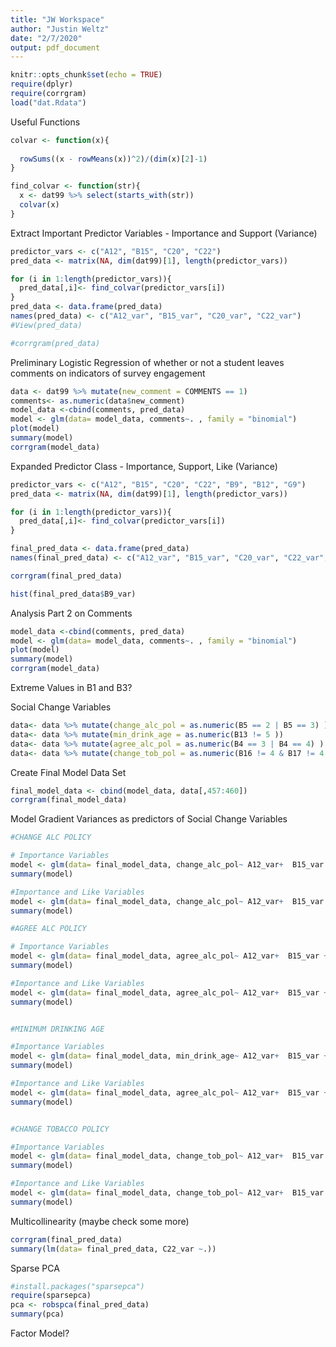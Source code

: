 ```yaml
---
title: "JW Workspace"
author: "Justin Weltz"
date: "2/7/2020"
output: pdf_document
---
```


```r
knitr::opts_chunk$set(echo = TRUE)
require(dplyr)
require(corrgram)
load("dat.Rdata")
```

Useful Functions
```r
colvar <- function(x){
  
  rowSums((x - rowMeans(x))^2)/(dim(x)[2]-1)
}

find_colvar <- function(str){
  x <- dat99 %>% select(starts_with(str))
  colvar(x)
}
```

Extract Important Predictor Variables - Importance and Support (Variance)
```r
predictor_vars <- c("A12", "B15", "C20", "C22")
pred_data <- matrix(NA, dim(dat99)[1], length(predictor_vars))

for (i in 1:length(predictor_vars)){
  pred_data[,i]<- find_colvar(predictor_vars[i])
}
pred_data <- data.frame(pred_data)
names(pred_data) <- c("A12_var", "B15_var", "C20_var", "C22_var")
#View(pred_data)

#corrgram(pred_data)
```

Preliminary Logistic Regression of whether or not a student leaves comments on indicators of survey engagement
```r
data <- dat99 %>% mutate(new_comment = COMMENTS == 1)
comments<- as.numeric(data$new_comment)
model_data <-cbind(comments, pred_data)
model <- glm(data= model_data, comments~. , family = "binomial")
plot(model)
summary(model)
corrgram(model_data)
```
Expanded Predictor Class - Importance, Support, Like (Variance)
```r
predictor_vars <- c("A12", "B15", "C20", "C22", "B9", "B12", "G9")
pred_data <- matrix(NA, dim(dat99)[1], length(predictor_vars))

for (i in 1:length(predictor_vars)){
  pred_data[,i]<- find_colvar(predictor_vars[i])
}

final_pred_data <- data.frame(pred_data)
names(final_pred_data) <- c("A12_var", "B15_var", "C20_var", "C22_var", "B9_var", "B12_var", "G9_var")

corrgram(final_pred_data)

hist(final_pred_data$B9_var)

```


Analysis Part 2 on Comments
```r
model_data <-cbind(comments, pred_data)
model <- glm(data= model_data, comments~. , family = "binomial")
plot(model)
summary(model)
corrgram(model_data)
```


Extreme Values in B1 and B3?

Social Change Variables
```r
data<- data %>% mutate(change_alc_pol = as.numeric(B5 == 2 | B5 == 3) )
data<- data %>% mutate(min_drink_age = as.numeric(B13 != 5 ))
data<- data %>% mutate(agree_alc_pol = as.numeric(B4 == 3 | B4 == 4) )
data<- data %>% mutate(change_tob_pol = as.numeric(B16 != 4 & B17 != 4 & B17 != B16) )
```


Create Final Model Data Set
```r
final_model_data <- cbind(model_data, data[,457:460])
corrgram(final_model_data)
```


Model Gradient Variances as predictors of Social Change Variables
```r

#CHANGE ALC POLICY

# Importance Variables
model <- glm(data= final_model_data, change_alc_pol~ A12_var+  B15_var + C20_var + C22_var , family = "binomial")
summary(model)

#Importance and Like Variables
model <- glm(data= final_model_data, change_alc_pol~ A12_var+  B15_var + C20_var + C22_var + B9_var + B12_var + G9_var , family = "binomial")
summary(model)

#AGREE ALC POLICY

# Importance Variables
model <- glm(data= final_model_data, agree_alc_pol~ A12_var+  B15_var + C20_var + C22_var , family = "binomial")
summary(model)

#Importance and Like Variables
model <- glm(data= final_model_data, agree_alc_pol~ A12_var+  B15_var + C20_var + C22_var + B9_var + B12_var + G9_var , family = "binomial")
summary(model)


#MINIMUM DRINKING AGE

#Importance Variables
model <- glm(data= final_model_data, min_drink_age~ A12_var+  B15_var + C20_var + C22_var , family = "binomial")
summary(model)

#Importance and Like Variables
model <- glm(data= final_model_data, agree_alc_pol~ A12_var+  B15_var + C20_var + C22_var + B9_var + B12_var + G9_var , family = "binomial")
summary(model)


#CHANGE TOBACCO POLICY

#Importance Variables
model <- glm(data= final_model_data, change_tob_pol~ A12_var+  B15_var + C20_var + C22_var , family = "binomial")
summary(model)

#Importance and Like Variables
model <- glm(data= final_model_data, change_tob_pol~ A12_var+  B15_var + C20_var + C22_var + B9_var + B12_var + G9_var , family = "binomial")
summary(model)
```


Multicollinearity (maybe check some more)

```r
corrgram(final_pred_data)
summary(lm(data= final_pred_data, C22_var ~.))
```

Sparse PCA
```r
#install.packages("sparsepca")
require(sparsepca)
pca <- robspca(final_pred_data)
summary(pca)
```


Factor Model?